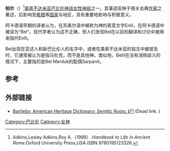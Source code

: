 {{Infobox deity|type=mesopotamian
| image = Temple of Bel, Palmyra 02.jpg
| caption =柏尔神庙
| name = 柏尔
}}
'''柏尔'''（{{lang-en|Bel}}）<ref>Adkins,Lesley Adkins,Roy A.（1998）.''Handbook to Life in Ancient Rome''.Oxford University Press,USA.ISBN 9780195123326.</ref>[[美索不达米亚|美索不达米亚]][[巴比伦|巴比伦]][[神话|神话]][[女性|女性]][[神祇|神祇]]之一。其事迹反映于相关古典[[作家|作家]]之著述，后影响至[[希腊|希腊]]等[[国家|国家]]与地区，具有重要地影响与积极意义。

阿卡德语早期的译者认为，在苏美尔语中被称为神的表意文字Enlil，在阿卡德语中被读为“Bel”。现代学者认为这不正确，但人们发现Bel在以前的翻译和讨论中被用来指代Enlil。

Bel出现在亚述人和新巴比伦人的名字中，或者在美索不达米亚的铭文中被提及时，它通常被认为是指马杜克，而不是其他神。类似地，Belit在没有消除歧义的情况下，主要指的是Bel Marduk的配偶Sarpanit。

== 参考 ==
{{reflist}}

== 外部链接 ==
{{commons category|柏尔}}
* [https://web.archive.org/web/20081015192734/http://www.bartleby.com/61/roots/S41.html Bartleby: American Heritage Dictionary: Semitic Roots: b<sup>c</sup>l] (Dead link. )

[[Category:巴比伦|Category:巴比伦]]
[[Category:女神|Category:女神]]